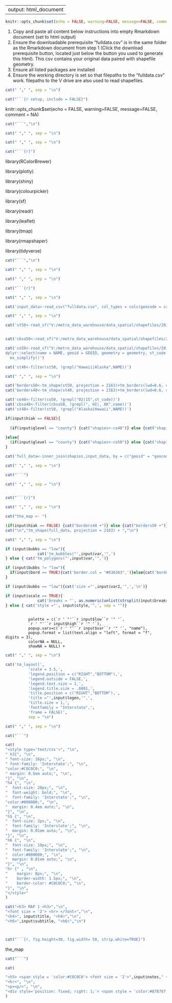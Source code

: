 
---
output: html_document
---

```r
knitr::opts_chunk$set(echo = FALSE, warning=FALSE, message=FALSE, comment = NA)
```



1) Copy and paste all content below instructions into empty Rmarkdown document (set to html output)
2) Ensure the downloadable prerequisite "fulldata.csv" is in the same folder as the Rmarkdown document from step 1 (Click the download prerequisite button, located just below the button you used to generate this html). This csv contains your original data paired with shapefile geometry.
3) Ensure all listed packages are installed
4) Ensure the working directory is set so that filepaths to the "fulldata.csv" work. filepaths to the V drive are also used to read shapefiles.

 


```r

cat(" "," ", sep = "\n")

cat("```{r setup, include = FALSE}")
```


knitr::opts_chunk$set(echo = FALSE, warning=FALSE, message=FALSE, comment = NA)


```r
cat("```","\n")

cat(" "," ", sep = "\n")

cat(" "," ", sep = "\n")

```

  

```r
cat("```{r}")
```

library(RColorBrewer)

library(plotly)

library(shiny)

library(colourpicker)

library(sf)

library(readr)

library(leaflet)

library(tmap)

library(rmapshaper)

library(tidyverse)


  

```r
cat("```","\n")

cat(" "," ", sep = "\n")

cat(" "," ", sep = "\n")

```

  

```r

cat("```{r}")

cat(" "," ", sep = "\n")

cat('input_data<-read_csv("fulldata.csv", col_types = cols(geocode = col_character()))')

cat(" "," ", sep = "\n")

cat('st50<-read_sf("V:/metro_data_warehouse/data_spatial/shapefiles/2018/insets/states/low_definition/states51_inset_ld.shp") %>%','\n','ms_simplify()')


cat('cbsa50<-read_sf("V:/metro_data_warehouse/data_spatial/shapefiles/2018/insets/cbsas/low_definition/cbsas51_inset_ld.shp") %>%','\n','dplyr::select(name = NAME, geoid = GEOID, geometry = geometry) %>%','\n',' ms_simplify()')

cat('co50<-read_sf("V:/metro_data_warehouse/data_spatial/shapefiles/2018/insets/counties/low_definition/counties51_inset_ld.shp") %>%','\n','
dplyr::select(name = NAME, geoid = GEOID, geometry = geometry, st_code = STATEFP) %>%','\n','
  ms_simplify()')

cat('st48<-filter(st50, !grepl("Hawaii|Alaska",NAME))')

cat(" "," ", sep = "\n")

cat('borders50<-tm_shape(st50, projection = 2163)+tm_borders(lwd=0.6, col = "#2b2b2b")+tm_layout(frame = FALSE)')
cat('borders48<-tm_shape(st48, projection = 2163)+tm_borders(lwd=0.6, col = "#2b2b2b")+tm_layout(frame = FALSE)')

cat('co48<-filter(co50, !grepl("02|15",st_code))')
cat('cbsa48<-filter(cbsa50, !grepl(", HI|, AK",name))')
cat('st48<-filter(st50, !grepl("Alaska|Hawaii",NAME))')

if(input$hiak == FALSE){
  
  (if(input$glevel == "county") {cat("shapies<-co48")} else {cat("shapies<-cbsa48")})
  
}else{
  (if(input$glevel == "county") {cat("shapies<-co50")} else {cat("shapies<-cbsa50")})
}

cat('full_data<-inner_join(shapies,input_data, by = c("geoid" = "geocode"))')

cat(" "," ", sep = "\n")

cat("```")

cat(" "," ", sep = "\n")



```
              
                      
                      
```r

cat("```{r}")

cat(" "," ", sep = "\n")

cat("the_map <- ")

(if(input$hiak == FALSE) {cat("borders48 +")} else {cat("borders50 +")})
cat("\n","tm_shape(full_data, projection = 2163) + ","\n")

cat(" "," ", sep = "\n")

if (input$bubbs == "low"){
              cat('tm_bubbles("',input$var,'",')
} else { cat('tm_polygons("',input$var,'",')}

if (input$bubbs != "low"){
  if(input$bord == TRUE){cat('border.col = "#636363",')}else{cat('border.col = NULL,')}
}

if (input$bubbs == "low"){cat('size ="',input$var2,'",','\n')}              
```

```r
if (input$scale == TRUE){
              cat('breaks = "', as.numeric(unlist(strsplit(input$breaks))), '"",', sep = "")
} else { cat('style ="', input$style,'",', sep = "")}
 
```
              palette = c(`r ' "'``r input$low``r '" '`,
              `r ' "'``r input$high``r '" '`),
              popup.vars=c(`r ' "'``r input$var``r '" '`, "name"),
              popup.format = list(text.align = "left", format = "f", digits = 3),
              colorNA = NULL, 
              showNA = NULL) + 

```r


cat(" "," ", sep = "\n")

cat('tm_layout(',
          'scale = 3.5,',
          'legend.position = c("RIGHT","BOTTOM"),',
          'legend.outside = FALSE,',
          'legend.text.size = 1,',
          'legend.title.size = .0001,',
          'title.position = c("RIGHT","BOTTOM"),',
          'title ="',input$legen,'",',
          'title.size = 1,',
          'fontfamily = "Interstate",',
          'frame = FALSE)',
          sep = "\n")

cat(" "," ", sep = "\n")

cat("```")


```



```r

cat(
"<style type='text/css'>", "\n",
" h3{", "\n",
" font-size: 16px;", "\n",
" font-family: 'Interstate';", "\n",
"color:#C0C0C0;", "\n",
" margin: 0.5em auto;", "\n",
"}", "\n",
"h4 {", "\n",
"  font-size: 20px;", "\n",
"  font-weight: bold;", "\n",
"  font-family: 'Interstate';", "\n",
"color:#000000;", "\n",
"  margin: 0.4em auto;", "\n",
"}", "\n",
"h5 {", "\n",
"  font-size: 2px;", "\n",
"  font-family: 'Interstate';", "\n",
"  margin: 0.01em auto;", "\n",
"}", "\n",
"h6 {", "\n",
"  font-size: 19px;", "\n",
"  font-family: 'Interstate';", "\n",
"  color:#000000;", "\n",
"  margin: 0.01em auto;", "\n",
"}", "\n",
"hr {" , "\n",
"    margin: 0px;", "\n",
"    border-width: 1.5px;", "\n",
"    border-color: #C0C0C0;", "\n",
"}", "\n",
"</style>"
)

```

```r


cat("<h3> MAP 1 <h3>","\n",
"<font size = '2'> <hr> </font>","\n",
"<h4>", input$title, "<h4>","\n",
"<h6>",input$subtitle, "<h6>","\n")



cat("```{r, fig.height=30, fig.width= 50, strip.white=TRUE}")

```

the_map

```r
cat("```")

```


```r
cat(

"<h5> <span style = 'color:#C0C0C0'> <font size = '2'>",input$notes," </font> </span>  <h5>", "\n",
"<hr>", "\n",
"<p><p/>", "\n",
"<div style='position: fixed; right: 1;'> <span style = 'color:#878787'> <font size = '2'>",input$source," </font> </span> </div>", "<div style='position: fixed; right: 0;'>![](V:/Whyman_metro_datasets/metro_mapper_brookings/Brookings-Metro-Mapper/logo2.jpeg){width=450px} </div>"
)


```


